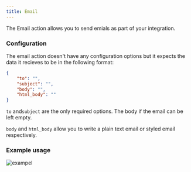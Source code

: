 ```yaml
---
title: Email
---
```


The Email action allows you to send emials as part of your integration.

### Configuration

The email action doesn't have any configuration options but it expects the data it recieves to be in the following format:

```json
{
    "to": "",
    "subject": "",
    "body": "",
    "html_body": ""
}
```

`to` and`subject` are the only required options. The body if the email can be left empty.

`body` and `html_body` allow you to write a plain text email or styled email respectively.

### Example usage

![exampel](/images/tools/email_usage.png "Example usage")


